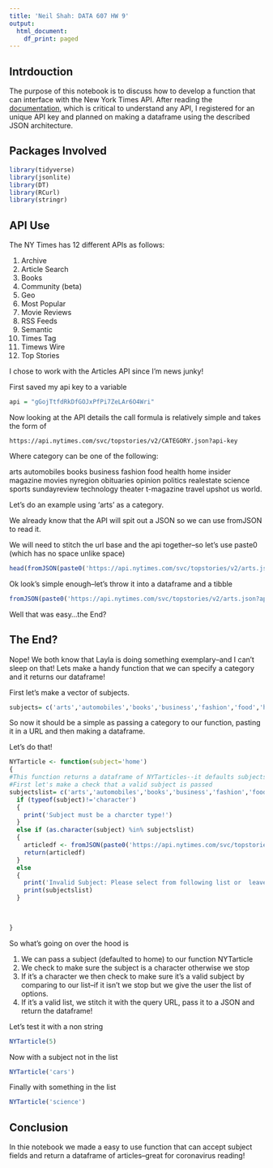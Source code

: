 ---
title: 'Neil Shah: DATA 607 HW 9'
output:
  html_document:
    df_print: paged
---

## Intrdouction

The purpose of this notebook is to discuss how to develop a function that can interface with the New York Times API. After reading the [documentation](https://developer.nytimes.com/apis), which is critical to understand any API, I registered for an unique API key and planned on making a dataframe using the described JSON architecture.

## Packages Involved

```{r}
library(tidyverse)
library(jsonlite)
library(DT)
library(RCurl)
library(stringr)
```

## API Use

The NY Times has 12 different APIs as follows:

1. Archive 
2. Article Search
3. Books
4. Community (beta)
5. Geo
6. Most Popular
7. Movie Reviews
8. RSS Feeds
9. Semantic 
10. Times Tag
11. Timews Wire
12. Top Stories

I chose to work with the Articles API since I'm news junky!

First  saved my api key to a variable

```{r}
api = "gGojTtfdRkDfGOJxPfPi7ZeLAr6O4Wri"
```

Now looking at the API details the call formula is relatively simple and takes the form of 

```
https://api.nytimes.com/svc/topstories/v2/CATEGORY.json?api-key
```

Where category can be one of the following:

arts
automobiles
books
business
fashion
food
health
home
insider
magazine
movies
nyregion
obituaries
opinion
politics
realestate
science
sports
sundayreview
technology
theater
t-magazine
travel
upshot
us
world.

Let's do an example using 'arts' as a category. 

We already know that the API will spit out a JSON so we can use fromJSON to read it.

We will need to stitch the url base and the api together--so let's use paste0 (which has no space unlike space)

```{r}
head(fromJSON(paste0('https://api.nytimes.com/svc/topstories/v2/arts.json?api-key=',api)))
```


Ok look's simple enough--let's throw it into a dataframe and a tibble

```{r}
fromJSON(paste0('https://api.nytimes.com/svc/topstories/v2/arts.json?api-key=',api))  %>% data.frame() %>% as.tibble() %>% head()
```


Well that was easy...the End?

  
## The End?
  
Nope! We both know that Layla is doing something exemplary--and I can't sleep on that! Lets make a handy function that we can specify a category and it returns our dataframe!
  
  First let's make a vector of subjects.

```{r}
subjects= c('arts','automobiles','books','business','fashion','food','health','home','insider','magazine','movies','nyregion','obituaries','opinion','politics','realestate','science','sports','sundayreview','technology','theather','travel','upshot','us','world')
```

So now it should be a simple as passing a category to our function, pasting it in a URL and then making a dataframe.

Let's do that!

```{r}
NYTarticle <- function(subject='home')
{
#This function returns a dataframe of NYTarticles--it defaults subjects to home and api to my key
#First let's make a check that a valid subject is passed
subjectslist= c('arts','automobiles','books','business','fashion','food','health','home','insider','magazine','movies','nyregion','obituaries','opinion','politics','realestate','science','sports','sundayreview','technology','theather','travel','upshot','us','world')
  if (typeof(subject)!='character')
  {
    print('Subject must be a charcter type!')
  }
  else if (as.character(subject) %in% subjectslist)
  {
    articledf <- fromJSON(paste0('https://api.nytimes.com/svc/topstories/v2/',subject,'.json?api-key=',"gGojTtfdRkDfGOJxPfPi7ZeLAr6O4Wri")) %>% data.frame() %>% as_tibble()
    return(articledf)
  }
  else
  {
    print('Invalid Subject: Please select from following list or  leave blank for home')
    print(subjectslist)
  }
  

  
}
```


So what's going on over the hood is 

1. We can pass a subject (defaulted to home) to our function NYTarticle
2. We check to make sure the subject is a character otherwise we stop
3. If it's a character we then check to make sure it's a valid subject by comparing to our list--if it isn't we stop but we give the user the list of options.
4. If it's a valid list, we stitch it with the query URL, pass it to a JSON and return the dataframe!


Let's test it with a non string

```{r}
NYTarticle(5)
```

Now with a subject not in the list
```{r}
NYTarticle('cars')
```

Finally with something in the list
```{r}
NYTarticle('science')
```


## Conclusion

In thie notebook we made a easy to use function that can accept subject fields and return a dataframe of articles--great for coronavirus reading!

